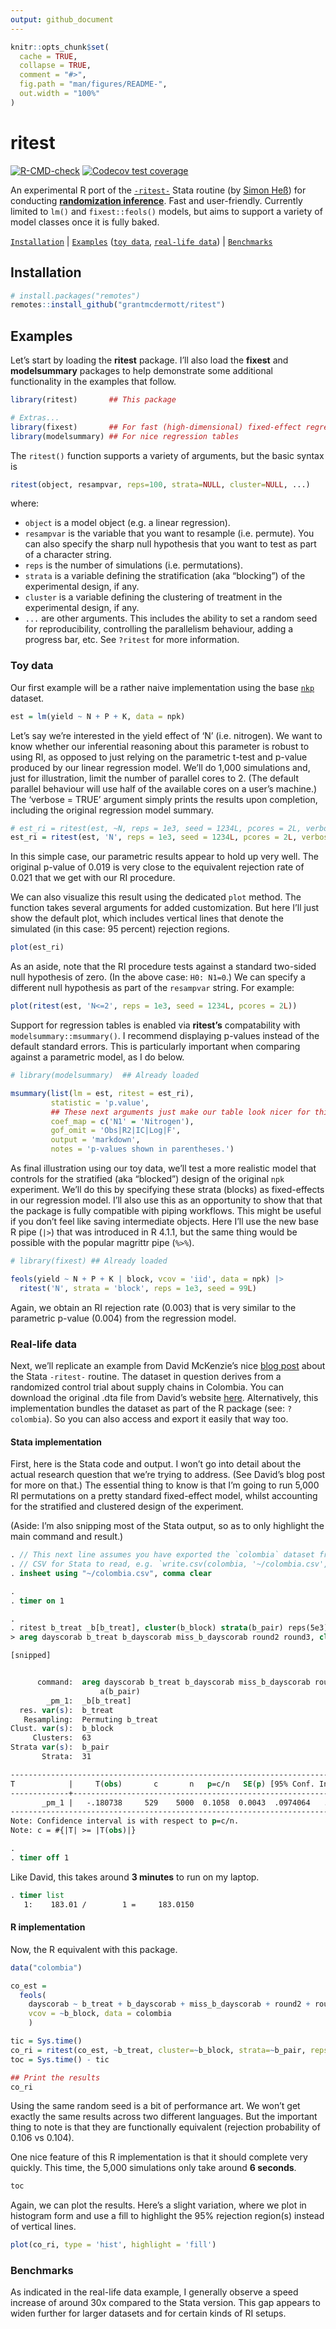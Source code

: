 ```yaml
---
output: github_document
---
```


<!-- README.md is generated from README.Rmd. Please edit that file -->

```r
knitr::opts_chunk$set(
  cache = TRUE,
  collapse = TRUE,
  comment = "#>",
  fig.path = "man/figures/README-",
  out.width = "100%"
)
```

# ritest

<!-- badges: start -->
[![R-CMD-check](https://github.com/grantmcdermott/ritest/workflows/R-CMD-check/badge.svg)](https://github.com/grantmcdermott/ritest/actions)
[![Codecov test coverage](https://codecov.io/gh/grantmcdermott/ritest/branch/master/graph/badge.svg)](https://app.codecov.io/gh/grantmcdermott/ritest?branch=master)
<!-- badges: end -->

An experimental R port of the [`-ritest-`](https://github.com/simonheb) Stata 
routine (by 
[Simon Heß](https://github.com/simonheb)) for conducting 
[**randomization inference**](https://dimewiki.worldbank.org/Randomization_Inference). 
Fast and user-friendly. Currently limited to `lm()` and `fixest::feols()` 
models, but aims to support a variety of model classes once it is fully baked.

[`Installation`](#Installation) | [`Examples`](#Examples) ([`toy data`](#toy-data), [`real-life data`](#real-life-data)) | [`Benchmarks`](#Benchmarks)

## Installation

``` r
# install.packages("remotes")
remotes::install_github("grantmcdermott/ritest")
```

## Examples

Let's start by loading the **ritest** package. 
I'll also load the **fixest** and **modelsummary** packages to help 
demonstrate some additional functionality in the examples that follow.

```r
library(ritest)       ## This package

# Extras...
library(fixest)       ## For fast (high-dimensional) fixed-effect regressions
library(modelsummary) ## For nice regression tables
```

The `ritest()` function supports a variety of arguments, but the basic syntax 
is

```r
ritest(object, resampvar, reps=100, strata=NULL, cluster=NULL, ...)
```

where: 

- `object` is a model object (e.g. a linear regression).
- `resampvar` is the variable that you want to resample (i.e. permute). You can
also specify the sharp null hypothesis that you want to test as part of a 
character string.
- `reps` is the number of simulations (i.e. permutations).
- `strata` is a variable defining the stratification (aka "blocking") of the 
experimental design, if any.
- `cluster` is a variable defining the clustering of treatment in the 
experimental design, if any.
- `...` are other arguments. This includes the ability to set a random seed for
reproducibility, controlling the parallelism behaviour, adding a progress bar,
etc. See `?ritest` for more information.


### Toy data

Our first example will be a rather naive implementation using the base
[`nkp`](https://vincentarelbundock.github.io/Rdatasets/doc/MASS/npk.html) 
dataset.

```r
est = lm(yield ~ N + P + K, data = npk)
```

Let's say we're interested in the yield effect of 'N' (i.e. nitrogen).
We want to know whether our inferential reasoning about this parameter is 
robust to using RI, as opposed to just relying on the parametric t-test and 
p-value produced by our linear regression model. We'll do 1,000
simulations and, just for illustration, limit the number of parallel cores to 2. 
(The default parallel behaviour will use half of the available cores on a user's
machine.) 
The 'verbose = TRUE' argument simply prints the results upon completion,
including the original regression model summary.

```r
# est_ri = ritest(est, ~N, reps = 1e3, seed = 1234L, pcores = 2L, verbose = TRUE) ## Formulas work too
est_ri = ritest(est, 'N', reps = 1e3, seed = 1234L, pcores = 2L, verbose = TRUE)
```

In this simple case, our parametric results appear to hold up very well. The
original p-value of 0.019 is very close to the equivalent rejection rate
of 0.021 that we get with our RI procedure.

We can also visualize this result using the dedicated `plot` method. The function 
takes several arguments for added customization. But here I'll just show the 
default plot, which includes vertical lines that denote the simulated (in this 
case: 95 percent) rejection regions.

```r
plot(est_ri)
```

As an aside, note that the RI procedure tests against a standard two-sided null 
hypothesis of zero. (In the above case: `H0: N1=0`.) We can specify a different
null hypothesis as part of the `resampvar` string. For example:

```r
plot(ritest(est, 'N<=2', reps = 1e3, seed = 1234L, pcores = 2L))
```

Support for regression tables is enabled via **ritest's** compatability
with `modelsummary::msummary()`. I recommend displaying p-values instead of the 
default standard errors. This is particularly important when comparing against
a parametric model, as I do below.

```r
# library(modelsummary)  ## Already loaded

msummary(list(lm = est, ritest = est_ri), 
         statistic = 'p.value', 
         ## These next arguments just make our table look nicer for this README
         coef_map = c('N1' = 'Nitrogen'), 
         gof_omit = 'Obs|R2|IC|Log|F',
         output = 'markdown',
         notes = 'p-values shown in parentheses.')
```

As final illustration using our toy data, we'll test a more realistic model
that controls for the stratified (aka "blocked") design of the original `npk`
experiment. We'll do this by specifying these strata (blocks) as fixed-effects in 
our regression model. I'll also use this as an opportunity to show that that the
package is fully compatible with piping workflows. This might be useful if you
don't feel like saving intermediate objects. Here I'll use the new base R pipe 
(`|>`) that was introduced in R 4.1.1, but the same thing would be possible with
the popular magrittr pipe (`%>%`).

```r
# library(fixest) ## Already loaded

feols(yield ~ N + P + K | block, vcov = 'iid', data = npk) |>
  ritest('N', strata = 'block', reps = 1e3, seed = 99L)
```

Again, we obtain an RI rejection rate (0.003) that is very 
similar to the parametric p-value (0.004) from the regression model.

### Real-life data

Next, we'll replicate an example from David McKenzie's nice 
[blog post](https://blogs.worldbank.org/impactevaluations/finally-way-do-easy-randomization-inference-stata)
about the Stata `-ritest-` routine. The dataset in question derives from a 
randomized control trial about supply chains in Colombia.
You can download the original .dta file from David's website 
[here](https://drive.google.com/open?id=0B9C9RwWKZrUNazdyVXFkSTlTNGc). 
Alternatively, this implementation bundles the dataset as part of the R package 
(see: `?colombia`). So you can also access and export it easily that way too.

#### Stata implementation

First, here is the Stata code and output. I won't go into detail about the 
actual research question that we're trying to address. (See David's blog post 
for more on that.) The essential thing to know is that I'm going to run 
5,000 RI permutations on a pretty standard fixed-effect model, whilst 
accounting for the stratified and clustered design of the experiment. 

(Aside: I'm also snipping most of the Stata output, so as to only highlight the 
main command and result.)

```stata
. // This next line assumes you have exported the `colombia` dataset from R as a
. // CSV for Stata to read, e.g. `write.csv(colombia, '~/colombia.csv', row.names = FALSE)`
. insheet using "~/colombia.csv", comma clear

. 
. timer on 1

. 
. ritest b_treat _b[b_treat], cluster(b_block) strata(b_pair) reps(5e3) seed(546): ///
> areg dayscorab b_treat b_dayscorab miss_b_dayscorab round2 round3, cluster(b_block) a(b_pair)

[snipped]


      command:  areg dayscorab b_treat b_dayscorab miss_b_dayscorab round2 round3, cluster(b_block)
                    a(b_pair)
        _pm_1:  _b[b_treat]
  res. var(s):  b_treat
   Resampling:  Permuting b_treat
Clust. var(s):  b_block
     Clusters:  63
Strata var(s):  b_pair
       Strata:  31

------------------------------------------------------------------------------
T            |     T(obs)       c       n   p=c/n   SE(p) [95% Conf. Interval]
-------------+----------------------------------------------------------------
       _pm_1 |   -.180738     529    5000  0.1058  0.0043  .0974064   .1146569
------------------------------------------------------------------------------
Note: Confidence interval is with respect to p=c/n.
Note: c = #{|T| >= |T(obs)|}

. 
. timer off 1

```

Like David, this takes around **3 minutes** to run on my laptop.

```stata
. timer list
   1:    183.01 /        1 =     183.0150
```

#### R implementation

Now, the R equivalent with this package.

```r
data("colombia")

co_est = 
  feols(
    dayscorab ~ b_treat + b_dayscorab + miss_b_dayscorab + round2 + round3 | b_pair, 
    vcov = ~b_block, data = colombia
    )

tic = Sys.time()
co_ri = ritest(co_est, ~b_treat, cluster=~b_block, strata=~b_pair, reps=5e3, seed=546L)
toc = Sys.time() - tic

## Print the results
co_ri
```

Using the same random seed is a bit of performance art. We won't get exactly
the same results across two different languages. But the important thing to note 
is that they are functionally equivalent (rejection probability of 0.106 vs
0.104).

One nice feature of this R implementation is that it should complete very 
quickly. This time, the 5,000 simulations only take around **6 seconds**.

```r
toc
```

Again, we can plot the results. Here's a slight variation, where we plot in
histogram form and use a fill to highlight the 95% rejection region(s) instead
of vertical lines.

```r
plot(co_ri, type = 'hist', highlight = 'fill')
```


### Benchmarks

As indicated in the real-life data example, I generally observe a speed increase
of around 30x compared to the Stata version. This gap appears to widen further
for larger datasets and for certain kinds of RI setups.
